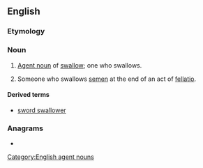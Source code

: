 ==English==

===Etymology===
{{suffix|en|swallow|er}}

===Noun===
{{en-noun}}

# [[agent noun|Agent noun]] of [[swallow]]; one who swallows.
# {{lb|en|vulgar|slang}} Someone who swallows [[semen]] at the end of an act of [[fellatio]].

====Derived terms====
* [[sword swallower]]

===Anagrams===
* {{anagrams|en|reswallow|wallowers}}

[[Category:English agent nouns]]